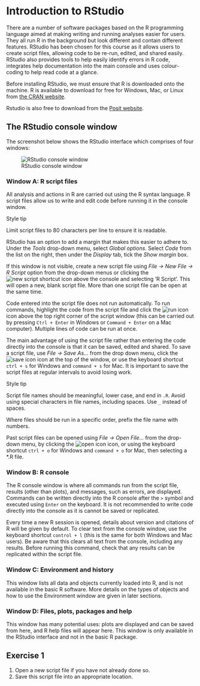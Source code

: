 # Introduction to RStudio

There are a number of software packages based on the R programming language aimed at making writing and running analyses easier for users. They all run R in the background but look different and contain different features. RStudio has been chosen for this course as it allows users to create script files, allowing code to be re-run, edited, and shared easily. RStudio also provides tools to help easily identify errors in R code, integrates help documentation into the main console and uses colour-coding to help read code at a glance. 

Before installing RStudio, we must ensure that R is downloaded onto the machine. R is available to download for free for Windows, Mac, or Linux from [the CRAN website](https://cran.r-project.org/).

Rstudio is also free to download from the [Posit website](https://posit.co/).

## The RStudio console window
The screenshot below shows the RStudio interface which comprises of four windows: 

![RStudio console window](img/rstudio_console.png)

### Window A: R script files
All analysis and actions in R are carried out using the R syntax language. R script files allow us to write and edit code before running it in the console window. 

:::{.stylebox}

::::{.stylebox-header}
:::::{.stylebox-icon}
:::::
Style tip
::::

::::{.stylebox-body}
Limit script files to 80 characters per line to ensure it is readable. 

RStudio has an option to add a margin that makes this easier to adhere to. Under the *Tools* drop-down menu, select *Global options*. Select *Code* from the list on the right, then under the *Display* tab, tick the *Show margin* box.
::::

:::

If this window is not visible, create a new script file using *File -> New File -> R Script* option from the drop-down menus or clicking the ![new script shortcut](img/new_script.png) icon above the console and selecting 'R Script'. This will open a new, blank script file. More than one script file can be open at the same time.

Code entered into the script file does not run automatically. To run commands, highlight the code from the script file and click the ![run icon](img/run_icon.png) icon above the top right corner of the script window (this can be carried out by pressing `Ctrl + Enter` in Windows or `Command + Enter` on a Mac computer). Multiple lines of code can be run at once.

The main advantage of using the script file rather than entering the code directly into the console is that it can be saved, edited and shared. To save a script file, use *File -> Save As…* from the drop down menu, click the ![save icon](img/save_icon.png) icon at the top of the window, or use the keyboard shortcut `ctrl + s` for Windows and `command + s` for Mac. It is important to save the script files at regular intervals to avoid losing work. 


:::{.stylebox}

::::{.stylebox-header}
:::::{.stylebox-icon}
:::::
Style tip
::::

::::{.stylebox-body}
Script file names should be meaningful, lower case, and end in `.R`. Avoid using special characters in file names, including spaces. Use `_` instead of spaces.

Where files should be run in a specific order, prefix the file name with numbers.
::::

:::

Past script files can be opened using *File -> Open File…* from the drop-down menu, by clicking the ![open icon](img/open_icon.png) icon, or using the keyboard shortcut `ctrl + o` for Windows and `command + o` for Mac, then selecting a *.R file. 


### Window B: R console
The R console window is where all commands run from the script file, results (other than plots), and messages, such as errors, are displayed. Commands can be written directly into the R console after the `>` symbol and executed using `Enter` on the keyboard. It is not recommended to write code directly into the console as it is cannot be saved or replicated.

Every time a new R session is opened, details about version and citations of R will be given by default. To clear text from the console window, use the keyboard shortcut `control + l` (this is the same for both Windows and Mac users). Be aware that this clears all text from the console, including any results. Before running this command, check that any results can be replicated within the script file. 

### Window C: Environment and history {#sec-windowc}
This window lists all data and objects currently loaded into R, and is not available in the basic R software. More details on the types of objects and how to use the Environment window are given in later sections.

### Window D: Files, plots, packages and help {#sec-windowd}
This window has many potential uses: plots are displayed and can be saved from here, and R help files will appear here. This window is only available in the RStudio interface and not in the basic R package.

## Exercise 1 {.unnumbered}

1. Open a new script file if you have not already done so.
2. Save this script file into an appropriate location.

